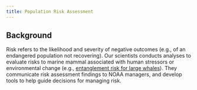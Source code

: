 ```yaml
---
title: Population Risk Assessment
---
```



## Background
Risk refers to the likelihood and severity of negative outcomes (e.g., of an endangered population not recovering). Our scientists conducts analyses to evaluate risks to marine mammal associated with human stressors or environmental change (e.g., [entanglement risk for large whales](https://www.fisheries.noaa.gov/resource/document/infographic-west-coast-humpback-whale-entanglements)). They communicate risk assessment findings to NOAA managers, and develop tools to help guide decisions for managing risk.